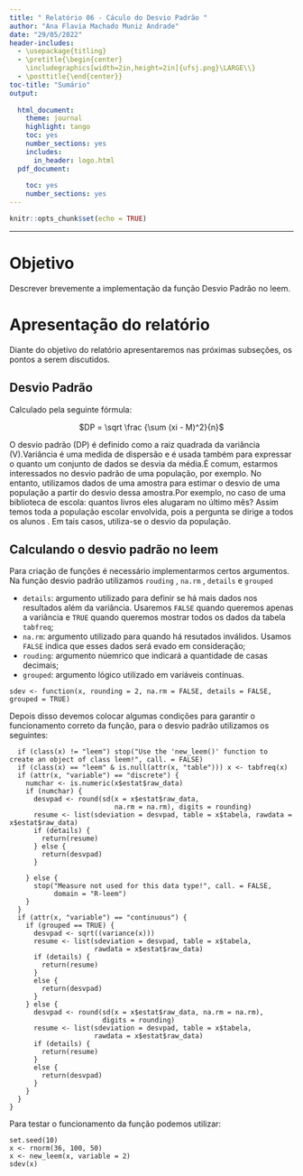 ```yaml
---
title: " Relatório 06 - Cáculo do Desvio Padrão "
author: "Ana Flavia Machado Muniz Andrade"
date: "29/05/2022"
header-includes:
  - \usepackage{titling}
  - \pretitle{\begin{center}
    \includegraphics[width=2in,height=2in]{ufsj.png}\LARGE\\}
  - \posttitle{\end{center}}
toc-title: "Sumário"
output:
  
  html_document:
    theme: journal
    highlight: tango
    toc: yes
    number_sections: yes
    includes:
      in_header: logo.html
  pdf_document:
    
    toc: yes
    number_sections: yes
---
```


```r
knitr::opts_chunk$set(echo = TRUE)
```
--- 


# Objetivo
Descrever brevemente a implementação da função Desvio Padrão no leem.


# Apresentação do relatório
Diante do objetivo do relatório apresentaremos nas próximas subseções, os pontos a serem discutidos.

## Desvio Padrão

Calculado pela seguinte fórmula:

<center>
$DP = \sqrt \frac {\sum (xi - M)^2}{n}$
</center>

O desvio padrão (DP) é definido como a raiz quadrada da variância (V).Variância é uma medida de dispersão e é usada também para expressar o quanto um conjunto de dados se desvia da média.É comum, estarmos interessados no desvio padrão de uma população, por exemplo. No entanto, utilizamos dados de uma amostra para estimar o desvio de uma população a partir do desvio dessa amostra.Por exemplo, no caso de uma biblioteca de escola: quantos livros eles alugaram no último mês? Assim temos toda a população escolar envolvida, pois a pergunta se dirige a todos os alunos . Em tais casos, utiliza-se o desvio da população.

## Calculando o desvio padrão no leem

Para criação de funções é necessário implementarmos certos argumentos. Na função desvio padrão utilizamos `rouding` , `na.rm` , `details` e `grouped`

  - `details`: argumento utilizado para definir se há mais dados nos resultados além da variância. Usaremos `FALSE` quando queremos apenas a variância e `TRUE` quando queremos mostrar todos os dados da tabela `tabfreq`;
  - `na.rm`: argumento utilizado para quando há resutados inválidos. Usamos `FALSE` indica que esses dados será evado em consideração;
  - `rouding`: argumento núemrico que indicará a quantidade de casas decimais;
  - `grouped`: argumento lógico utilizado em variáveis contínuas.

```
sdev <- function(x, rounding = 2, na.rm = FALSE, details = FALSE, grouped = TRUE)

```
Depois disso devemos colocar algumas condições para garantir o funcionamento correto da função, para o desvio padrão utilizamos os seguintes:

```
  if (class(x) != "leem") stop("Use the 'new_leem()' function to create an object of class leem!", call. = FALSE)
  if (class(x) == "leem" & is.null(attr(x, "table"))) x <- tabfreq(x)
  if (attr(x, "variable") == "discrete") {
    numchar <- is.numeric(x$estat$raw_data)
    if (numchar) {
      desvpad <- round(sd(x = x$estat$raw_data,
                          na.rm = na.rm), digits = rounding)
      resume <- list(sdeviation = desvpad, table = x$tabela, rawdata = x$estat$raw_data)
      if (details) {
        return(resume)
      } else {
        return(desvpad)
      }
      
    } else {
      stop("Measure not used for this data type!", call. = FALSE,
           domain = "R-leem")
    }
  }
  if (attr(x, "variable") == "continuous") {
    if (grouped == TRUE) {
      desvpad <- sqrt((variance(x)))
      resume <- list(sdeviation = desvpad, table = x$tabela,
                     rawdata = x$estat$raw_data)
      if (details) {
        return(resume)
      }
      else {
        return(desvpad)
      }
    } else {
      desvpad <- round(sd(x = x$estat$raw_data, na.rm = na.rm),
                       digits = rounding)
      resume <- list(sdeviation = desvpad, table = x$tabela,
                     rawdata = x$estat$raw_data)
      if (details) {
        return(resume)
      }
      else {
        return(desvpad)
      }
    }
  }
}

```
Para testar o funcionamento da função podemos utilizar:

```
set.seed(10)
x <- rnorm(36, 100, 50)
x <- new_leem(x, variable = 2)
sdev(x)

```




  
  
  



